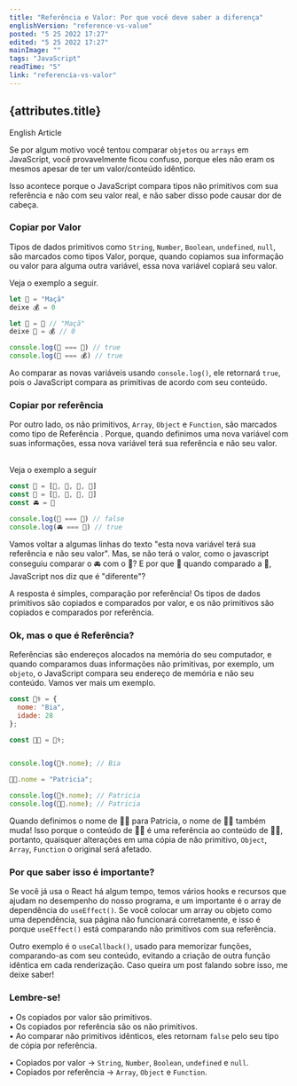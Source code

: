 ```yaml
---
title: "Referência e Valor: Por que você deve saber a diferença"
englishVersion: "reference-vs-value"
posted: "5 25 2022 17:27"
edited: "5 25 2022 17:27"
mainImage: ""
tags: "JavaScript"
readTime: "5"
link: "referencia-vs-valor"
---
```



## {attributes.title}

<Link to={`/blog/${attributes.englishVersion}`}><div>English Article</div></Link>

Se por algum motivo você tentou comparar <Code>objetos</Code> ou <Code>arrays</Code> em JavaScript, você provavelmente ficou confuso, porque eles não eram os mesmos apesar de ter um valor/conteúdo idêntico. <br/>

Isso acontece porque o JavaScript compara tipos não primitivos com sua <Highlight>referência</Highlight> e não com seu valor real, e não saber disso pode causar dor de cabeça.

### Copiar por Valor <br/>

Tipos de dados primitivos como <Code>String</Code>, <Code>Number</Code>, <Code>Boolean</Code>, <Code>undefined</Code>, <Code>null</Code>, são marcados como tipos <Highlight>Valor</Highlight>, porque, quando copiamos sua informação ou valor para alguma outra variável, essa nova variável copiará seu valor.

Veja o exemplo a seguir.

```js
let 🍎 = "Maçã"
deixe 💰 = 0

let 🍏 = 🍎 // "Maçã"
deixe 👜 = 💰 // 0

console.log(🍏 === 🍎) // true
console.log(👜 === 💰) // true
```

Ao comparar as novas variáveis usando <Code>console.log()</Code>, ele retornará <Code>true</Code>, pois o JavaScript compara as primitivas de acordo com seu conteúdo.

### Copiar por referência

Por outro lado, os não primitivos, <Code>Array</Code>, <Code>Object</Code> e <Code>Function</Code>, são marcados como tipo de <Highlight>Referência</Highlight> . Porque, quando definimos uma nova variável com suas informações, essa nova variável terá sua referência e não seu valor.

<br />
Veja o exemplo a seguir

```js
const 🚗 = [💺, 💺, 💺, 💺]
const 🚓 = [💺, 💺, 💺, 💺]
const 🚘 = 🚗

console.log(🚓 === 🚗) // false
console.log(🚘 === 🚗) // true
```

Vamos voltar a algumas linhas do texto <Highlight>"esta nova variável terá sua referência e não seu valor"</Highlight>. Mas, se não terá o valor, como o javascript conseguiu comparar o 🚘 com o 🚗? E por que 🚓 quando comparado a 🚗, JavaScript nos diz que é "diferente"? <br/>

A resposta é simples, comparação por <Highlight>referência</Highlight>! Os tipos de dados primitivos são copiados e comparados por valor, e os não primitivos são copiados e comparados por referência.

### Ok, mas o que é Referência?

Referências são endereços alocados na memória do seu computador, e quando comparamos duas informações não primitivas, por exemplo, um <Code>objeto</Code>, o JavaScript compara seu endereço de memória e não seu conteúdo. Vamos ver mais um exemplo.

```js
const 👩‍⚕️ = {
  nome: "Bia",
  idade: 28
};

const 👩‍🍳 = 👩‍⚕️;


console.log(👩‍⚕️.nome); // Bia

👩‍🍳.nome = "Patricia";

console.log(👩‍⚕️.nome); // Patricia
console.log(👩‍🍳.nome); // Patricia
```

Quando definimos o nome de 👩‍🍳 para Patricia, o nome de 👩‍⚕️ também muda! Isso porque o conteúdo de 👩‍🍳 é uma <Highlight>referência</Highlight> ao conteúdo de 👩‍⚕️, portanto, quaisquer alterações em uma cópia de não primitivo, <Code>Object</Code>, <Code>Array</Code>, <Code >Function</Code> o original será afetado.

### Por que saber isso é importante?

Se você já usa o React há algum tempo, temos vários hooks e recursos que ajudam no desempenho do nosso programa, e um importante é o array de dependência do <Code>useEffect()</Code>. Se você colocar um array ou objeto como uma dependência, sua página não funcionará corretamente, e isso é porque <Code>useEffect()</Code> está comparando não primitivos com sua <Highlight>referência</Highlight>. <br/>

Outro exemplo é o <Code>useCallback()</Code>, usado para memorizar funções, comparando-as com seu conteúdo, evitando a criação de outra função idêntica em cada renderização. Caso queira um post falando sobre isso, me deixe saber!

### <Highlight>Lembre-se!</Highlight>

• Os copiados por valor são primitivos. <br/>
• Os copiados por referência são os não primitivos. <br/>
• Ao comparar não primitivos idênticos, eles retornam <Code>false</Code> pelo seu tipo de cópia por <Highlight>referência</Highlight>. <br/>

• Copiados por valor → <Code>String</Code>, <Code>Number</Code>, <Code>Boolean</Code>, <Code>undefined</Code> e <Code>null</Code>. <br/>
• Copiados por referência → <Code>Array</Code>, <Code>Object</Code> e <Code>Function</Code>.

